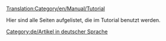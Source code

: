 [[Translation:Category/en/Manual/Tutorial]]

Hier sind alle Seiten aufgelistet, die im Tutorial benutzt werden.
[[Category:de/Artikel in deutscher Sprache]]